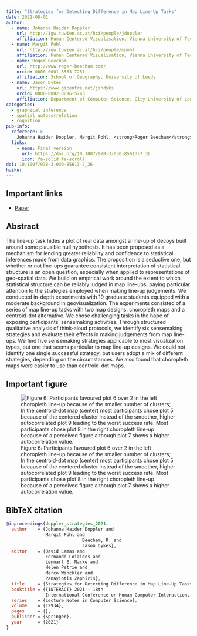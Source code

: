 ```yaml
---
title: "Strategies for Detecting Difference in Map Line-Up Tasks"
date: 2021-08-01
author:
  - name: Johanna Haider Doppler
    url: http://igw.tuwien.ac.at/hci/people/jdoppler
    affiliation: Human Centered Visualisation, Vienna University of Technology
  - name: Margit Pohl
    url: http://igw.tuwien.ac.at/hci/people/mpohl
    affiliation: Human Centered Visualisation, Vienna University of Technology
  - name: Roger Beecham
    url: http://www.roger-beecham.com/
    orcid: 0000-0001-8563-7251
    affiliation: School of Geography, University of Leeds
  - name: Jason Dykes
    url: https://www.gicentre.net/jsndyks
    orcid: 0000-0002-8096-5763
    affiliation: Department of Computer Science, City University of London
categories: 
  - graphical inference
  - spatial autocorrelation
  - cognition
pub-info:
  reference: >-
    Johanna Haider Doppler, Margit Pohl, <strong>Roger Beecham</strong> and Jason Dykes (2021) “Strategies for Detecting Difference in Map Line-Up Tasks”, <em>Lecture Notes in Computer Science</em>, doi: <a href="https://doi.org/10.1007/978-3-030-85613-7_36"><code>10.1007/978-3-030-85613-7_36</code></a>
  links:
    - name: Final version
      url: https://doi.org/10.1007/978-3-030-85613-7_36
      icon: fa-solid fa-scroll
doi: 10.1007/978-3-030-85613-7_36
haiku:
---
```

## Important links

- [Paper](https://doi.org/10.1007/978-3-030-85613-7_36)


## Abstract

The line-up task hides a plot of real data amongst a line-up of decoys built around some plausible null hypothesis. It has been proposed as a mechanism for lending greater reliability and confidence to statistical inferences made from data graphics. The proposition is a seductive one, but whether or not line-ups guarantee consistent interpretation of statistical structure is an open question, especially when applied to representations of geo-spatial data. We build on empirical work around the extent to which statistical structure can be reliably judged in map line-ups, paying particular attention to the strategies employed when making line-up judgements. We conducted in-depth experiments with 19 graduate students equipped with a moderate background in geovisualization. The experiments consisted of a series of map line-up tasks with two map designs: choropleth maps and a centroid-dot alternative. We chose challenging tasks in the hope of exposing participants’ sensemaking activities. Through structured qualitative analysis of think-aloud protocols, we identify six sensemaking strategies and evaluate their effects in making judgements from map line-ups. We find five sensemaking strategies applicable to most visualization types, but one that seems particular to map line-up designs. We could not identify one single successful strategy, but users adopt a mix of different strategies, depending on the circumstances. We also found that choropleth maps were easier to use than centroid-dot maps.


## Important figure


![Figure 6: Participants favoured plot 6 over 2 in the left choropleth line-up because of the smaller number of clusters; In the centroid-dot map (center) most participants chose plot 5 because of the centered cluster instead of the smoother, higher autocorrelated plot 9 leading to the worst success rate. Most participants chose plot 8 in the right choropleth line-up because of a perceived figure although plot 7 shows a higher autocorrelation value.](featured.png)


## BibTeX citation

```bibtex
@inproceedings{doppler_strategies_2021,
  author    = {Johanna Haider Doppler and
               Margit Pohl and
							 Beecham, R. and
							 Jason Dykes},
  editor    = {David Lamas and
               Fernando Loizides and
               Lennart E. Nacke and
               Helen Petrie and
               Marco Winckler and
               Panayiotis Zaphiris},
  title     = {Strategies for Detecting Difference in Map Line-Up Tasks},
  booktitle = {{INTERACT} 2021 - 18th
               International Conference on Human-Computer Interaction, Bari, Italy, August 30th-2nd September, 2021, Proceedings},
  series    = {Lecture Notes in Computer Science},
  volume    = {12934},
  pages     = {},
  publisher = {Springer},
  year      = {2021}
}

```







